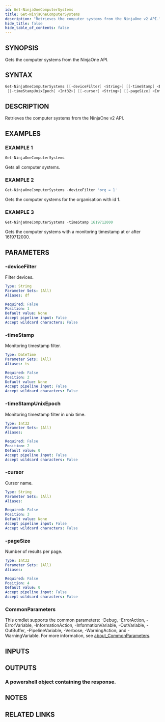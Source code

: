 ```yaml
---
id: Get-NinjaOneComputerSystems
title: Get-NinjaOneComputerSystems
description: "Retrieves the computer systems from the NinjaOne v2 API."
hide_title: false
hide_table_of_contents: false
---
```


## SYNOPSIS

Gets the computer systems from the NinjaOne API.

## SYNTAX

```powershell
Get-NinjaOneComputerSystems [[-deviceFilter] <String>] [[-timeStamp] <DateTime>]
 [[-timeStampUnixEpoch] <Int32>] [[-cursor] <String>] [[-pageSize] <Int32>] [<CommonParameters>]
```

## DESCRIPTION

Retrieves the computer systems from the NinjaOne v2 API.

## EXAMPLES

### EXAMPLE 1

```powershell
Get-NinjaOneComputerSystems
```

Gets all computer systems.

### EXAMPLE 2

```powershell
Get-NinjaOneComputerSystems -deviceFilter 'org = 1'
```

Gets the computer systems for the organisation with id 1.

### EXAMPLE 3

```powershell
Get-NinjaOneComputerSystems -timeStamp 1619712000
```

Gets the computer systems with a monitoring timestamp at or after 1619712000.

## PARAMETERS

### -deviceFilter

Filter devices.

```yaml
Type: String
Parameter Sets: (All)
Aliases: df

Required: False
Position: 1
Default value: None
Accept pipeline input: False
Accept wildcard characters: False
```

### -timeStamp

Monitoring timestamp filter.

```yaml
Type: DateTime
Parameter Sets: (All)
Aliases: ts

Required: False
Position: 2
Default value: None
Accept pipeline input: False
Accept wildcard characters: False
```

### -timeStampUnixEpoch

Monitoring timestamp filter in unix time.

```yaml
Type: Int32
Parameter Sets: (All)
Aliases:

Required: False
Position: 2
Default value: 0
Accept pipeline input: False
Accept wildcard characters: False
```

### -cursor

Cursor name.

```yaml
Type: String
Parameter Sets: (All)
Aliases:

Required: False
Position: 3
Default value: None
Accept pipeline input: False
Accept wildcard characters: False
```

### -pageSize

Number of results per page.

```yaml
Type: Int32
Parameter Sets: (All)
Aliases:

Required: False
Position: 4
Default value: 0
Accept pipeline input: False
Accept wildcard characters: False
```

### CommonParameters

This cmdlet supports the common parameters: -Debug, -ErrorAction, -ErrorVariable, -InformationAction, -InformationVariable, -OutVariable, -OutBuffer, -PipelineVariable, -Verbose, -WarningAction, and -WarningVariable. For more information, see [about_CommonParameters](http://go.microsoft.com/fwlink/?LinkID=113216).

## INPUTS

## OUTPUTS

### A powershell object containing the response.

## NOTES

## RELATED LINKS
